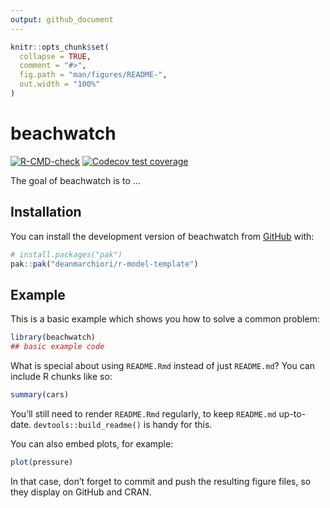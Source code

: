 ```yaml
---
output: github_document
---
```


<!-- README.md is generated from README.Rmd. Please edit that file -->

```r
knitr::opts_chunk$set(
  collapse = TRUE,
  comment = "#>",
  fig.path = "man/figures/README-",
  out.width = "100%"
)
```

# beachwatch

<!-- badges: start -->
[![R-CMD-check](https://github.com/deanmarchiori/r-model-template/actions/workflows/R-CMD-check.yaml/badge.svg)](https://github.com/deanmarchiori/r-model-template/actions/workflows/R-CMD-check.yaml)
[![Codecov test coverage](https://codecov.io/gh/deanmarchiori/r-model-template/graph/badge.svg)](https://app.codecov.io/gh/deanmarchiori/r-model-template)
<!-- badges: end -->

The goal of beachwatch is to ...

## Installation

You can install the development version of beachwatch from [GitHub](https://github.com/) with:

``` r
# install.packages("pak")
pak::pak("deanmarchiori/r-model-template")
```

## Example

This is a basic example which shows you how to solve a common problem:

```r
library(beachwatch)
## basic example code
```

What is special about using `README.Rmd` instead of just `README.md`? You can include R chunks like so:

```r
summary(cars)
```

You'll still need to render `README.Rmd` regularly, to keep `README.md` up-to-date. `devtools::build_readme()` is handy for this.

You can also embed plots, for example:

```r
plot(pressure)
```

In that case, don't forget to commit and push the resulting figure files, so they display on GitHub and CRAN.
